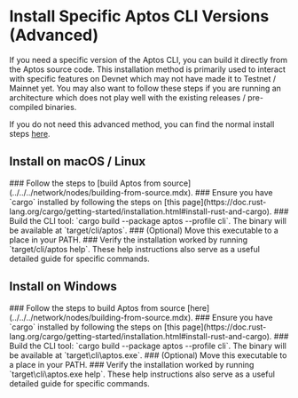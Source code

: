 
# Install Specific Aptos CLI Versions (Advanced)

If you need a specific version of the Aptos CLI, you can build it directly from the Aptos source code. This installation method is primarily used to interact with specific features on Devnet which may not have made it to Testnet / Mainnet yet. You may also want to follow these steps if you are running an architecture which does not play well with the existing releases / pre-compiled binaries.

If you do not need this advanced method, you can find the normal install steps [here](../install-cli.mdx).

## Install on macOS / Linux

<Steps>
### Follow the steps to [build Aptos from source](../../../network/nodes/building-from-source.mdx).
### Ensure you have `cargo` installed by following the steps on [this page](https://doc.rust-lang.org/cargo/getting-started/installation.html#install-rust-and-cargo).
### Build the CLI tool: `cargo build --package aptos --profile cli`.
   The binary will be available at `target/cli/aptos`.
### (Optional) Move this executable to a place in your PATH.
### Verify the installation worked by running `target/cli/aptos help`.
   These help instructions also serve as a useful detailed guide for specific commands.
</Steps>

## Install on Windows

<Steps>
### Follow the steps to build Aptos from source [here](../../../network/nodes/building-from-source.mdx).
### Ensure you have `cargo` installed by following the steps on [this page](https://doc.rust-lang.org/cargo/getting-started/installation.html#install-rust-and-cargo).
### Build the CLI tool: `cargo build --package aptos --profile cli`.
   The binary will be available at `target\cli\aptos.exe`.
### (Optional) Move this executable to a place in your PATH.
### Verify the installation worked by running `target\cli\aptos.exe help`.
   These help instructions also serve as a useful detailed guide for specific commands.
</Steps>
